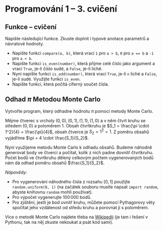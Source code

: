 
<Head>
  <title>Cvičení NPRG030 – Programování 1 – Michal Töpfer</title>
</Head>

# Programování 1 &ndash; 3. cvičení

## Funkce – cvičení

Napište následující funkce. Zkuste doplnit i typové anotace parametrů a návratové hodnoty.

* Napište funkci `compare(a, b)`, která vrací `1` pro `a > b`, `0` pro `a == b` a `-1` pro `a < b`.
* Napište funkci `is_even(number)`, která přijme celé číslo jako argument a vrací `True`, je-li číslo sudé, a `False`, je-li liché.
* Nyní napište funkci `is_odd(number)`, která vrací `True`, je-li `n` liché a `False`, je-li sudé. Využijte funkci `is_even`.
* Napište funkci, která počítá ciferný součet čísla.


## Odhad <NoTextTransform>$\pi$</NoTextTransform> Metodou Monte Carlo

Vytvořte program, který odhadne hodnotu $\pi$ pomocí metody Monte Carlo.

Mějme čtverec s vrcholy $(0, 0), (0, 1), (1, 1), (1, 0)$ a v něm čtvrt kruhu se středem $(0, 0)$ a poloměrem $1$.
Obsah čtvrtkruhu je $S_1 = \frac{\pi \cdot 1^2}{4} = \frac{\pi}{4}$, obsah čtverce je $S_2 = 1^2 = 1$.
Z poměru obsahů vyjádříme $\pi = 4 \cdot \frac{S_1}{S_2}$.

Nyní využijeme metodu Monte Carlo k odhadu obsahů. Budeme náhodně generovat body ve čtverci a počítat, kolik z nich padne dovnitř čtvrtkruhu. Počet bodů ve čtvrtkruhu dělený celkovým počtem vygenerovaných bodů nám dá odhad poměru obsahů $\frac{S_1}{S_2}$.

*Nápovědy:*

* Pro vygenerování náhodného čísla z rozsahu $[0, 1]$ použijte `random.uniform(0, 1)` (na začátek souboru musíte napsat `import random`, abyste knihovnu `random` mohli používat).
* Pro výpočet vygenerujte $100\,000$ bodů.
* Pro zjištění, jestli je bod uvnitř kruhu, můžete pomocí Pythagorovy věty spočítat jeho vzdálenost od středu kruhu a porovnat ji s poloměrem.

Více o metodě Monte Carlo najdete třeba na [Wikipedii](https://cs.wikipedia.org/wiki/Metoda_Monte_Carlo#Buffonova_jehla_a_v%C3%BDpo%C4%8Det_hodnoty_%CF%80) (je tam i řešení v Pythonu, tak na něj zkuste nekoukat a psát kód sami).
